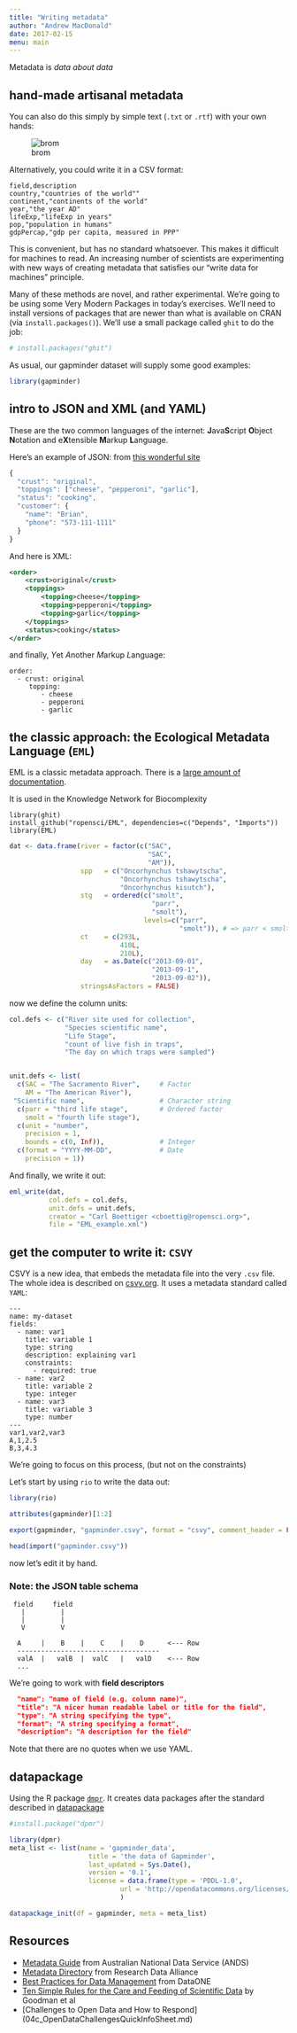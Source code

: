 ```yaml
---
title: "Writing metadata"
author: "Andrew MacDonald"
date: 2017-02-15
menu: main
---
```


Metadata is _data about data_

## hand-made artisanal metadata

You can also do this simply by simple text (`.txt` or `.rtf`)  with your own hands:

![brom](img/bromeliad_metadata.png)

Alternatively, you could write it in a CSV format:

```
field,description
country,"countries of the world""
continent,"continents of the world"
year,"the year AD"
lifeExp,"lifeExp in years"
pop,"population in humans"
gdpPercap,"gdp per capita, measured in PPP"
```

This is convenient, but has no standard whatsoever. This makes it difficult for machines to read. An increasing number of scientists are experimenting with new ways of creating metadata that satisfies our "write data for machines" principle. 

Many of these methods are novel, and rather experimental. We're going to be using some Very Modern Packages in today's exercises. We'll need to install versions of packages that are newer than what is available on CRAN (via `install.packages()`). We'll use a small package called `ghit` to do the job:

```r
# install.packages("ghit")
```

As usual, our gapminder dataset will supply some good examples:
```r
library(gapminder)
```

## intro to JSON and XML (and YAML)

These are the two common languages of the internet: **J**ava**S**cript **O**bject **N**otation and e**X**tensible **M**arkup **L**anguage. 

Here's an example of JSON: from [this wonderful site](https://zapier.com/learn/apis/chapter-3-data-formats/)

```javascript
{
  "crust": "original",
  "toppings": ["cheese", "pepperoni", "garlic"],
  "status": "cooking",
  "customer": {
    "name": "Brian",
    "phone": "573-111-1111"
  }
}
```
And here is XML:

```XML
<order>
    <crust>original</crust>
    <toppings>
        <topping>cheese</topping>
        <topping>pepperoni</topping>
        <topping>garlic</topping>
    </toppings>
    <status>cooking</status>
</order>
```

and finally, *Y*et *A*nother *M*arkup *L*anguage:

```
order:
  - crust: original
     topping: 
        - cheese
        - pepperoni
        - garlic
```



## the classic approach: the Ecological Metadata Language (`EML`)

EML is a classic metadata approach. There is a [large amount of documentation](http://im.lternet.edu/sites/im.lternet.edu/files/emlHandbook.pdf).  

It is used in the Knowledge Network for Biocomplexity

```
library(ghit)
install_github("ropensci/EML", dependencies=c("Depends", "Imports"))
library(EML)
```

```r
dat <- data.frame(river = factor(c("SAC",  
                                   "SAC",   
                                   "AM")),
                  spp   = c("Oncorhynchus tshawytscha",  
                            "Oncorhynchus tshawytscha", 
                            "Oncorhynchus kisutch"),
                  stg   = ordered(c("smolt", 
                                    "parr", 
                                    "smolt"), 
                                  levels=c("parr", 
                                           "smolt")), # => parr < smolt
                  ct    = c(293L,    
                            410L,    
                            210L),
                  day   = as.Date(c("2013-09-01", 
                                    "2013-09-1", 
                                    "2013-09-02")),
                  stringsAsFactors = FALSE)
```

now we define the column units:

```r
col.defs <- c("River site used for collection",
              "Species scientific name",
              "Life Stage", 
              "count of live fish in traps",
              "The day on which traps were sampled")


unit.defs <- list(
  c(SAC = "The Sacramento River",     # Factor 
    AM = "The American River"),
 "Scientific name",                   # Character string 
  c(parr = "third life stage",        # Ordered factor 
    smolt = "fourth life stage"),
  c(unit = "number", 
    precision = 1, 
    bounds = c(0, Inf)),              # Integer
  c(format = "YYYY-MM-DD",            # Date
    precision = 1))
```

And finally, we write it out:

```r
eml_write(dat, 
          col.defs = col.defs, 
          unit.defs = unit.defs, 
          creator = "Carl Boettiger <cboettig@ropensci.org>", 
          file = "EML_example.xml")
```


## get the computer to write it: `CSVY`

CSVY is a new idea, that embeds the metadata file into the very `.csv` file. The whole idea is described on [csvy.org](http://csvy.org/). It uses a metadata standard called `YAML`:

```
---
name: my-dataset
fields:
  - name: var1
    title: variable 1
    type: string
    description: explaining var1
    constraints:
      - required: true
  - name: var2
    title: variable 2
    type: integer
  - name: var3
    title: variable 3
    type: number
---
var1,var2,var3
A,1,2.5
B,3,4.3
```

We're going to focus on this process, (but not on the constraints)

Let's start by using `rio` to write the data out:

```r
library(rio)

attributes(gapminder)[1:2]

export(gapminder, "gapminder.csvy", format = "csvy", comment_header = FALSE)

head(import("gapminder.csvy"))
```

now let's edit it by hand.


### Note: the JSON table schema

```
 field     field
   |         |
   |         |
   V         V
 
  A     |    B    |    C    |    D      <--- Row
  ------------------------------------
  valA  |   valB  |  valC   |   valD    <--- Row
  ...

```
 
 We're going to work with **field descriptors**
 
```json
  "name": "name of field (e.g. column name)",
  "title": "A nicer human readable label or title for the field",
  "type": "A string specifying the type",
  "format": "A string specifying a format",
  "description": "A description for the field"
```

Note that there are no quotes when we use YAML.

## datapackage

Using the R package [`dmpr`](https://github.com/christophergandrud/dpmr). It creates data packages after the standard described in [datapackage](http://data.okfn.org/doc/tabular-data-package)

```r
#install.package("dpmr")

library(dpmr)
meta_list <- list(name = 'gapminder_data',
                    title = 'the data of Gapminder',
                    last_updated = Sys.Date(),
                    version = '0.1',
                    license = data.frame(type = 'PDDL-1.0',
                            url = 'http://opendatacommons.org/licenses/pddl/')
                            )

datapackage_init(df = gapminder, meta = meta_list) 

```


## Resources


* [Metadata Guide](http://www.ands.org.au/guides/metadata-working.html) from Australian National Data Service (ANDS)
* [Metadata Directory](http://rd-alliance.github.io/metadata-directory/) from Research Data Alliance
* [Best Practices for Data Management](https://www.dataone.org/sites/all/documents/DataONE_BP_Primer_020212.pdf) from DataONE
* [Ten Simple Rules for the Care and Feeding of Scientific Data](http://journals.plos.org/ploscompbiol/article?id=10.1371/journal.pcbi.1003542) by Goodman et al
* [Challenges to Open Data and How to Respond] (04c_OpenDataChallengesQuickInfoSheet.md)